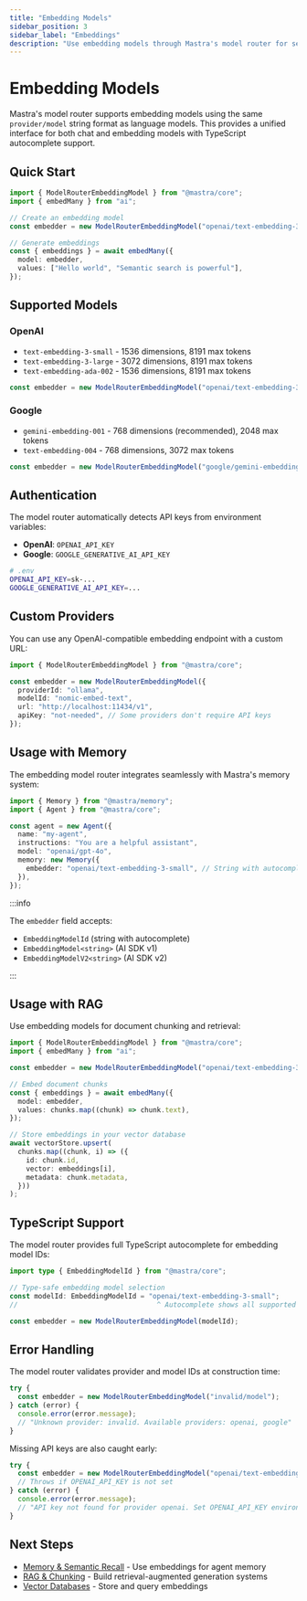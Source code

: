 ```yaml
---
title: "Embedding Models"
sidebar_position: 3
sidebar_label: "Embeddings"
description: "Use embedding models through Mastra's model router for semantic search and RAG."
---
```



# Embedding Models

Mastra's model router supports embedding models using the same `provider/model` string format as language models. This provides a unified interface for both chat and embedding models with TypeScript autocomplete support.

## Quick Start

```typescript
import { ModelRouterEmbeddingModel } from "@mastra/core";
import { embedMany } from "ai";

// Create an embedding model
const embedder = new ModelRouterEmbeddingModel("openai/text-embedding-3-small");

// Generate embeddings
const { embeddings } = await embedMany({
  model: embedder,
  values: ["Hello world", "Semantic search is powerful"],
});
```

## Supported Models

### OpenAI

- `text-embedding-3-small` - 1536 dimensions, 8191 max tokens
- `text-embedding-3-large` - 3072 dimensions, 8191 max tokens
- `text-embedding-ada-002` - 1536 dimensions, 8191 max tokens

```typescript
const embedder = new ModelRouterEmbeddingModel("openai/text-embedding-3-small");
```

### Google

- `gemini-embedding-001` - 768 dimensions (recommended), 2048 max tokens
- `text-embedding-004` - 768 dimensions, 3072 max tokens

```typescript
const embedder = new ModelRouterEmbeddingModel("google/gemini-embedding-001");
```

## Authentication

The model router automatically detects API keys from environment variables:

- **OpenAI**: `OPENAI_API_KEY`
- **Google**: `GOOGLE_GENERATIVE_AI_API_KEY`

```bash
# .env
OPENAI_API_KEY=sk-...
GOOGLE_GENERATIVE_AI_API_KEY=...
```

## Custom Providers

You can use any OpenAI-compatible embedding endpoint with a custom URL:

```typescript
import { ModelRouterEmbeddingModel } from "@mastra/core";

const embedder = new ModelRouterEmbeddingModel({
  providerId: "ollama",
  modelId: "nomic-embed-text",
  url: "http://localhost:11434/v1",
  apiKey: "not-needed", // Some providers don't require API keys
});
```

## Usage with Memory

The embedding model router integrates seamlessly with Mastra's memory system:

```typescript
import { Memory } from "@mastra/memory";
import { Agent } from "@mastra/core";

const agent = new Agent({
  name: "my-agent",
  instructions: "You are a helpful assistant",
  model: "openai/gpt-4o",
  memory: new Memory({
    embedder: "openai/text-embedding-3-small", // String with autocomplete
  }),
});
```

:::info

The `embedder` field accepts:
- `EmbeddingModelId` (string with autocomplete)
- `EmbeddingModel<string>` (AI SDK v1)
- `EmbeddingModelV2<string>` (AI SDK v2)

:::

## Usage with RAG

Use embedding models for document chunking and retrieval:

```typescript
import { ModelRouterEmbeddingModel } from "@mastra/core";
import { embedMany } from "ai";

const embedder = new ModelRouterEmbeddingModel("openai/text-embedding-3-small");

// Embed document chunks
const { embeddings } = await embedMany({
  model: embedder,
  values: chunks.map((chunk) => chunk.text),
});

// Store embeddings in your vector database
await vectorStore.upsert(
  chunks.map((chunk, i) => ({
    id: chunk.id,
    vector: embeddings[i],
    metadata: chunk.metadata,
  }))
);
```

## TypeScript Support

The model router provides full TypeScript autocomplete for embedding model IDs:

```typescript
import type { EmbeddingModelId } from "@mastra/core";

// Type-safe embedding model selection
const modelId: EmbeddingModelId = "openai/text-embedding-3-small";
//                                  ^ Autocomplete shows all supported models

const embedder = new ModelRouterEmbeddingModel(modelId);
```

## Error Handling

The model router validates provider and model IDs at construction time:

```typescript
try {
  const embedder = new ModelRouterEmbeddingModel("invalid/model");
} catch (error) {
  console.error(error.message);
  // "Unknown provider: invalid. Available providers: openai, google"
}
```

Missing API keys are also caught early:

```typescript
try {
  const embedder = new ModelRouterEmbeddingModel("openai/text-embedding-3-small");
  // Throws if OPENAI_API_KEY is not set
} catch (error) {
  console.error(error.message);
  // "API key not found for provider openai. Set OPENAI_API_KEY environment variable."
}
```

## Next Steps

- [Memory & Semantic Recall](/memory/semantic-recall) - Use embeddings for agent memory
- [RAG & Chunking](/rag/chunking-and-embedding) - Build retrieval-augmented generation systems
- [Vector Databases](/rag/vector-databases) - Store and query embeddings
